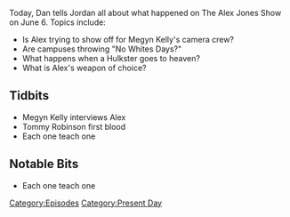 {{DEFAULTSORT:
    #_EPISODE_0051:June 6, 2017
}}{{Episode
    | title           = June 6, 2017
    | caption         = Listen to this episode on [https://knowledgefight.libsyn.com/knowledge-fight-june-6-2017 Libsyn] [https://open.spotify.com/episode/4nS609eKhCcWVIBuROclMd Spotify]
    | episodeNumber   = 51
    | length          = 01:53:37
    | airDate         = June 9, 2017
    | coverageDate    = June 6, 2017
    | episodeType     = [[:Category:Present Day|Present Day]]
    | appearance      = [[Megyn Kelly]], [[Tommy Robinson]]
    | oocDrop         = I've never been sued because I watch what I say
    | previousEpisode = [[50: Bohemian Grove...Ya Busted]]
    | nextEpisode     = [[52: July 14-21, 2015]]
}}

{{Stub}}

Today, Dan tells Jordan all about what happened on The Alex Jones Show on June 6. Topics include:

*Is Alex trying to show off for Megyn Kelly's camera crew?
*Are campuses throwing "No Whites Days?"
*What happens when a Hulkster goes to heaven?
*What is Alex's weapon of choice?

==Tidbits==

*Megyn Kelly interviews Alex
*Tommy Robinson first blood
*Each one teach one

==Notable Bits==

*Each one teach one

[[Category:Episodes]]
[[Category:Present Day]]
